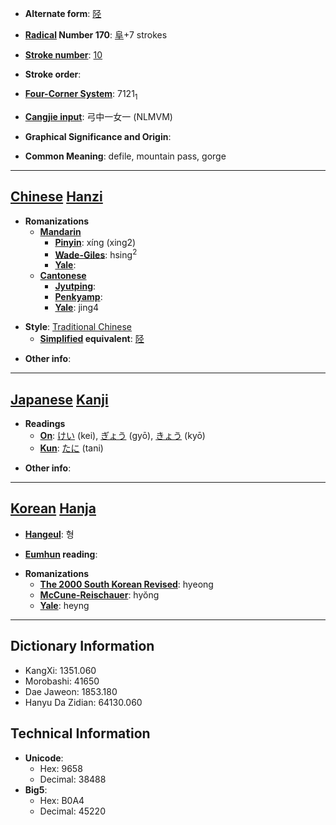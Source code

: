 * '''Alternate form''': [[陉]]

* '''[[Wiktionary:Chinese radical index| Radical]] Number 170''': [[Wiktionary:Chinese radical index 阜|阜]]+7 strokes

* '''[[Wiktionary:Chinese total strokes index|Stroke number]]''': [[Wiktionary:Chinese total strokes index 10|10]]

* '''Stroke order''': 

* '''[[Wiktionary:Chinese four corner index|Four-Corner System]]''': 7121<sub>1</sub>

* '''[[Wiktionary:Chinese Cangjie index|Cangjie input]]''': 弓中一女一 (NLMVM)

* '''Graphical Significance and Origin''': 

* '''Common Meaning''': defile, mountain pass, gorge

----

== [[Chinese]] [[Hanzi]] ==

* '''Romanizations'''
** '''[[Mandarin]]'''
*** '''[[Pinyin]]''': xíng (xing2)
*** '''[[Wade-Giles]]''': hsing<sup>2</sup>
*** '''[[Yale]]''': 
** '''[[Cantonese]]'''
*** '''[[Jyutping]]''':
*** '''[[Penkyamp]]''': 
*** '''[[Yale]]''': jing4

* '''Style''': [[Traditional Chinese]] 
** '''[[Simplified Chinese|Simplified]] equivalent''': [[陉]]

* '''Other info''': 

----

== [[Japanese]] [[Kanji]] ==

* '''Readings'''
** '''[[On]]''': [[けい]] (kei), [[ぎょう]] (gyō), [[きょう]] (kyō)
** '''[[Kun]]''': [[たに]] (tani)

* '''Other info''':  

----

== [[Korean]] [[Hanja]] ==

* '''[[Hangeul]]''': 형

* '''[[Eumhun]] reading''': 

* '''Romanizations'''
** '''[[The 2000 South Korean Revised Romanization|The 2000 South Korean Revised]]''': hyeong
** '''[[McCune-Reischauer]]''': hyŏng
** '''[[Yale]]''': heyng

----

== Dictionary Information ==

* KangXi: 1351.060
* Morobashi: 41650
* Dae Jaweon: 1853.180
* Hanyu Da Zidian: 64130.060

== Technical Information ==

* '''Unicode''':
** Hex: 9658
** Decimal: 38488
* '''Big5''':
** Hex: B0A4
** Decimal: 45220